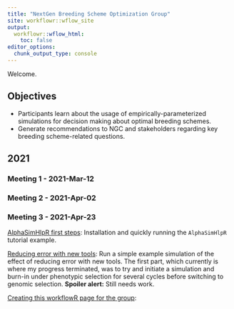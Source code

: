 ```yaml
---
title: "NextGen Breeding Scheme Optimization Group"
site: workflowr::wflow_site
output:
  workflowr::wflow_html:
    toc: false
editor_options:
  chunk_output_type: console
---
```


Welcome. 

## Objectives

- Participants learn about the usage of empirically-parameterized simulations for decision making about optimal breeding schemes.
- Generate recommendations to NGC and stakeholders regarding key breeding scheme-related questions.


## 2021 

### Meeting 1 - 2021-Mar-12

### Meeting 2 - 2021-Apr-02

### Meeting 3 - 2021-Apr-23

[AlphaSimHlpR first steps](AlphaSimHlpR_firstSteps.html): Installation and quickly running the `AlphaSimHlpR` tutorial example.

[Reducing error with new tools](example-simulation-reducing-error-with-new-tools.html): Run a simple example simulation of the effect of reducing error with new tools. The first part, which currently is where my progress terminated, was to try and initiate a simulation and burn-in under phenotypic selection for several cycles before switching to genomic selection. **Spoiler alert:** Still needs work.

[Creating this workflowR page for the group](workflowr_workflow.html):
